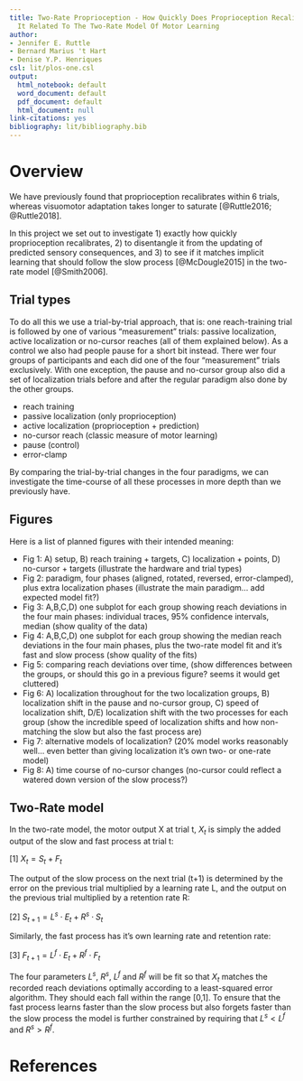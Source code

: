 ```yaml
---
title: Two-Rate Proprioception - How Quickly Does Proprioception Recalibrate And Is
  It Related To The Two-Rate Model Of Motor Learning
author:
- Jennifer E. Ruttle
- Bernard Marius 't Hart
- Denise Y.P. Henriques
csl: lit/plos-one.csl
output:
  html_notebook: default
  word_document: default
  pdf_document: default
  html_document: null
link-citations: yes
bibliography: lit/bibliography.bib
---
```


# Overview

We have previously found that proprioception recalibrates within 6 trials, whereas visuomotor adaptation takes longer to saturate [@Ruttle2016; @Ruttle2018].

In this project we set out to investigate 1) exactly how quickly proprioception recalibrates, 2) to disentangle it from the updating of predicted sensory consequences, and 3) to see if it matches implicit learning that should follow the slow process [@McDougle2015] in the two-rate model [@Smith2006].

## Trial types

To do all this we use a trial-by-trial approach, that is: one reach-training trial is followed by one of various "measurement" trials: passive localization, active localization or no-cursor reaches (all of them explained below). As a control we also had people pause for a short bit instead. There wer four groups of participants and each did one of the four "measurement" trials exclusively. With one exception, the pause and no-cursor group also did a set of localization trials before and after the regular paradigm also done by the other groups.

- reach training
- passive localization (only proprioception)
- active localization (proprioception + prediction)
- no-cursor reach (classic measure of motor learning)
- pause (control)
- error-clamp

By comparing the trial-by-trial changes in the four paradigms, we can investigate the time-course of all these processes in more depth than we previously have.

## Figures

Here is a list of planned figures with their intended meaning:

- Fig 1: A) setup, B) reach training + targets, C) localization + points, D) no-cursor + targets (illustrate the hardware and trial types)
- Fig 2: paradigm, four phases (aligned, rotated, reversed, error-clamped), plus extra localization phases (illustrate the main paradigm... add expected model fit?)
- Fig 3: A,B,C,D) one subplot for each group showing reach deviations in the four main phases: individual traces, 95% confidence intervals, median (show quality of the data)
- Fig 4: A,B,C,D) one subplot for each group showing the median reach deviations in the four main phases, plus the two-rate model fit and it's fast and slow process (show quality of the fits)
- Fig 5: comparing reach deviations over time, (show differences between the groups, or should this go in a previous figure? seems it would get cluttered)
- Fig 6: A) localization throughout for the two localization groups, B) localization shift in the pause and no-cursor group, C) speed of localization shift, D/E) localization shift with the two processes for each group (show the incredible speed of localization shifts and how non-matching the slow but also the fast process are)
- Fig 7: alternative models of localization? (20% model works reasonably well... even better than giving localization it's own two- or one-rate model)
- Fig 8: A) time course of no-cursor changes (no-cursor could reflect a watered down version of the slow process?)

## Two-Rate model

In the two-rate model, the motor output X at trial t, $X_t$ is simply the added output of the slow and fast process at trial t:

[1] $X_t = S_t + F_t$ \label{tworate-total}

The output of the slow process on the next trial (t+1) is determined by the error on the previous trial multiplied by a learning rate L, and the output on the previous trial multiplied by a retention rate R:

[2] $S_{t+1} = L^s \cdot E_t + R^s \cdot S_t$ \label{tworate-slow}

Similarly, the fast process has it's own learning rate and retention rate:

[3] $F_{t+1} = L^f \cdot E_t + R^f \cdot F_t$ \label{tworate-fast}

The four parameters $L^s$, $R^s$, $L^f$ and $R^f$ will be fit so that $X_t$ matches the recorded reach deviations optimally according to a least-squared error algorithm. They should each fall within the range [0,1]. To ensure that the fast process learns faster than the slow process but also forgets faster than the slow process the model is further constrained by requiring that $L^s < L^f$ and $R^s > R^f$.


# References